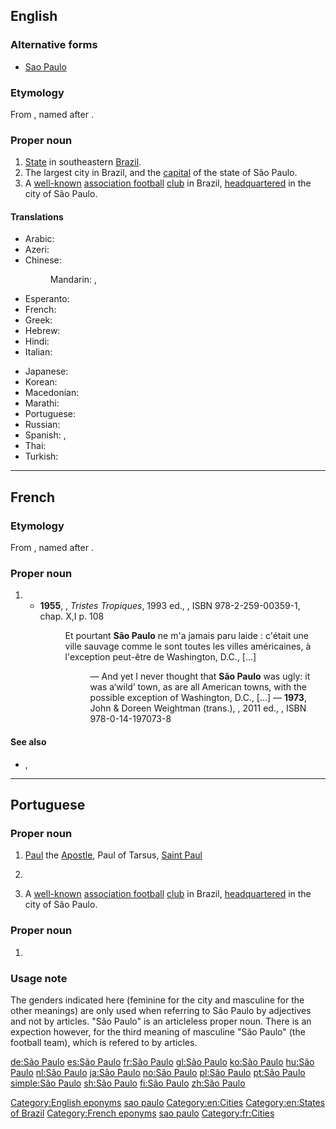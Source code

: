 {{also|Sao Paulo}}
==English==
{{wikipedia}}

===Alternative forms===
* [[Sao Paulo]]

===Etymology===
From {{etyl|pt|en}}, named after {{w|Saint Paul}}.

===Proper noun===
{{en-proper noun|head=[[São]] [[Paulo]]}}

# [[State]] in southeastern [[Brazil]].
# The largest city in Brazil, and the [[capital]] of the state of São Paulo.
# A [[well-known]] [[association football]] [[club]] in Brazil, [[headquartered]] in the city of São Paulo.

====Translations====
{{trans-top|city and state}}
* Arabic: {{t|ar|ساو باولو|m|tr=saw baawlu}}
* Azeri: {{t|az|San Paulo}}
* Chinese:
*: Mandarin: {{t|cmn|聖保羅|sc=Hani}},  {{t+|cmn|圣保罗|tr=Shèng-Bǎoluó|sc=Hani}}
* Esperanto: {{t|eo|San-Paŭlio}}
* French: {{t+|fr|São Paulo|m}}
* Greek: {{t|el|Σάο Πάολο|tr=Sáo Páolo}}
* Hebrew: {{t|he|סאו פאולו}}
* Hindi: {{t|hi|साओ पाउलो|tr=sā'ō pā'ulō}}
* Italian: {{t+|it|San Paolo}}
{{trans-mid}}
* Japanese: {{t+|ja|サンパウロ|tr=Sanpauro}}
* Korean: {{t|ko|상파울루|tr=Sangpaullu|sc=Hang}}
* Macedonian: {{t|mk|Сао Паоло|tr=Sáo Páolo}}
* Marathi: {{t|mr|साओं पाउलो|n|tr=sāoṃ pāulo|sc=Deva}}
* Portuguese: {{t+|pt|São Paulo}}
* Russian: {{t|ru|Сан-Паулу|m|tr=San-Páulu}}
* Spanish: {{t+|es|San Pablo}}, {{t+|es|São Paulo}}
* Thai: {{t|th|เซาเปาลู|tr=sao bpao loo}}
* Turkish: {{t|tr|São Paulo}}
{{trans-bottom}}

[[Category:English eponyms]]
[[Category:English terms spelled with Ã|sao paulo]]
[[Category:en:Cities]]
[[Category:en:States of Brazil]]

----

==French==
{{wikipedia|lang=fr}}

===Etymology===
From {{etyl|pt|fr}}, named after {{w|Saint Paul}}.

===Proper noun===
{{fr-proper noun|m}}

# {{l|en|São Paulo}}
#* '''1955''', {{w|Claude Lévi-Strauss}}, ''Tristes Tropiques'', 1993 ed., {{w|Plon (publisher)|Plon}}, ISBN 978-2-259-00359-1, chap. X,I p. 108
#*: Et pourtant '''São Paulo''' ne m'a jamais paru laide : c'était une ville sauvage comme le sont toutes les villes américaines, à l'exception peut-être de Washington, D.C., [...]
#*:: — And yet I never thought that '''São Paulo''' was ugly: it was a‘wild’ town, as are all American towns, with the possible exception of Washington, D.C., [...] — '''1973''', John & Doreen Weightman (trans.), ''{{w|Tristes Tropiques}}'', 2011 ed., {{w|Penguin Books}}, ISBN 978-0-14-197073-8

====See also====
* {{l|fr|pauliste}}, {{l|fr|Pauliste}}

[[Category:French eponyms]]
[[Category:French terms spelled with Ã|sao paulo]]
[[Category:fr:Cities]]

----

==Portuguese==

===Proper noun===
{{pt-proper noun|m|head=[[são|São]] [[Paulo]]}}

# [[Paul]] the [[Apostle]], Paul of Tarsus, [[Saint Paul]]
# {{l/en|São Paulo}} {{gloss|state in Brazil}}
# A [[well-known]] [[association football]] [[club]] in Brazil, [[headquartered]] in the city of São Paulo.

===Proper noun===
{{pt-proper noun|f|head=[[são|São]] [[Paulo]]}}

# {{l/en|São Paulo}} {{gloss|city in the state of São Paulo}}

===Usage note===
The genders indicated here (feminine for the city and masculine for the other meanings) are only used when referring to São Paulo by adjectives and not by articles. "São Paulo" is an articleless proper noun. There is an expection however, for the third meaning of masculine "São Paulo" (the football team), which is refered to by articles.

[[de:São Paulo]]
[[es:São Paulo]]
[[fr:São Paulo]]
[[gl:São Paulo]]
[[ko:São Paulo]]
[[hu:São Paulo]]
[[nl:São Paulo]]
[[ja:São Paulo]]
[[no:São Paulo]]
[[pl:São Paulo]]
[[pt:São Paulo]]
[[simple:São Paulo]]
[[sh:São Paulo]]
[[fi:São Paulo]]
[[zh:São Paulo]]